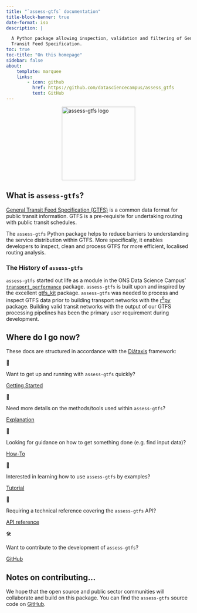 ```yaml
---
title: "`assess-gtfs` documentation"
title-block-banner: true
date-format: iso
description: |

  A Python package allowing inspection, validation and filtering of General
  Transit Feed Specification.
toc: true
toc-title: "On this homepage"
sidebar: false
about:
    template: marquee
    links:
        - icon: github
          href: https://github.com/datasciencecampus/assess_gtfs
          text: GitHub
---
```


  <img src="/docs/_static/assess-gtfs.png"/ alt="assess-gtfs logo" width=200 style="display: block; margin-left: auto; margin-right: auto;">

## What is `assess-gtfs`?

[General Transit Feed Specification (GTFS)][gtfs] is a common data format for
public transit information. GTFS is a pre-requisite for undertaking routing
with public transit schedules.

The `assess-gtfs` Python package helps to reduce barriers to understanding the
service distribution within GTFS. More specifically, it enables developers to
inspect, clean and process GTFS for more efficient, localised routing analysis.

### The History of `assess-gtfs`

`assess-gtfs` started out life as a module in the ONS Data Science Campus'
[`transport_performance`][tp] package. `assess-gtfs` is built upon and inspired
by the excellent [gtfs_kit][gtfskit] package. `assess-gtfs` was needed to
process and inspect GTFS data prior to building transport networks with the
[r<sup>5</sup>py][r5py] package. Building valid transit networks with the
output of our GTFS processing pipelines has been the primary user requirement
during development.


## Where do I go now?

These docs are structured in accordance with the [Diátaxis][diataxis] framework:

<div class="grid-container">
<div class="grid-item item1 jumbotron">
<p class="jumbotron-icon">🏁</p>
<p>Want to get up and running with `assess-gtfs` quickly?</p>
<a class="btn btn-primary btn-lg" href="./docs/getting_started/index.html" role="button">Getting Started</a>
</div>
<div class="grid-item item2 jumbotron">
<p class="jumbotron-icon">🔎</p>
<p>Need more details on the methods/tools used within `assess-gtfs`?</p>
<a class="btn btn-primary btn-lg" href="./docs/explanation/index.html" role="button">Explanation</a>
</div>
<div class="grid-item item3 jumbotron">
<p class="jumbotron-icon">🧭</p>
<p>Looking for guidance on how to get something done (e.g. find input data)?</p>
<a class="btn btn-primary btn-lg" href="./docs/how_to/index.html" role="button">How-To</a>
</div>
<div class="grid-item item4 jumbotron">
<p class="jumbotron-icon">📝</p>
<p>Interested in learning how to use `assess-gtfs` by examples?</p>
<a class="btn btn-primary btn-lg" href="./docs/tutorials/index.html" role="button">Tutorial</a>
</div>
<div class="grid-item item5 jumbotron">
<p class="jumbotron-icon">📖</p>
<p>Requiring a technical reference covering the `assess-gtfs` API?</p>
<a class="btn btn-primary btn-lg" href="./docs/reference/index.html" role="button">API reference</a>
</div>
<div class="grid-item item6 jumbotron">
<p class="jumbotron-icon">🛠️</p>
<p>Want to contribute to the development of `assess-gtfs`?</p>
<a class="btn btn-primary btn-lg" href="https://github.com/datasciencecampus/assess_gtfs" role="button">GitHub</a>
</div>
</div>

::: {.callout-note}

## Notes on contributing...

We hope that the open source and public sector communities will collaborate and
build on this package. You can find the `assess-gtfs` source code on
[GitHub](https://github.com/datasciencecampus/assess_gtfs).

:::


[diataxis]: https://diataxis.fr/
[gtfs]: https://gtfs.org/schedule/
[r5py]: https://r5py.readthedocs.io/en/stable/index.html
[tp]: https://github.com/datasciencecampus/transport-network-performance
[gtfskit]: https://pypi.org/project/gtfs_kit/
